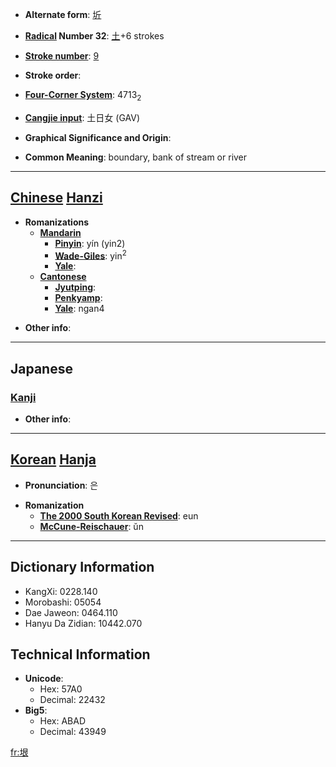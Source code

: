 * '''Alternate form''': [[圻]]

* '''[[Wiktionary:Chinese radical index| Radical]] Number 32''': [[Wiktionary:Chinese radical index 土|土]]+6 strokes

* '''[[Wiktionary:Chinese total strokes index|Stroke number]]''': [[Wiktionary:Chinese total strokes index 9|9]]

* '''Stroke order''': 

* '''[[Wiktionary:Chinese four corner index|Four-Corner System]]''': 4713<sub>2</sub>

* '''[[Wiktionary:Chinese Cangjie index|Cangjie input]]''': 土日女 (GAV)

* '''Graphical Significance and Origin''': 

* '''Common Meaning''': boundary, bank of stream or river

----

== [[Chinese]] [[Hanzi]] ==

* '''Romanizations'''
** '''[[Mandarin]]'''
*** '''[[Pinyin]]''': yín (yin2)
*** '''[[Wade-Giles]]''': yin<sup>2</sup>
*** '''[[Yale]]''': 
** '''[[Cantonese]]'''
*** '''[[Jyutping]]''':
*** '''[[Penkyamp]]''': 
*** '''[[Yale]]''': ngan4

* '''Other info''': 

----

==Japanese==
===[[Kanji]]===
{{kanji|on readings=[[ぎん]] (gin), [[ごん]] (gon)|kun readings=[[さかい]] (sakai), [[きし]] (kishi)}}

* '''Other info''':  

----

== [[Korean]] [[Hanja]] ==

* '''Pronunciation''': 은

* '''Romanization'''
** '''[[The 2000 South Korean Revised Romanization|The 2000 South Korean Revised]]''': eun
** '''[[McCune-Reischauer]]''': ŭn

----

== Dictionary Information ==

* KangXi: 0228.140
* Morobashi: 05054
* Dae Jaweon: 0464.110
* Hanyu Da Zidian: 10442.070

== Technical Information ==

* '''Unicode''':
** Hex: 57A0
** Decimal: 22432
* '''Big5''':
** Hex: ABAD
** Decimal: 43949

[[fr:垠]]